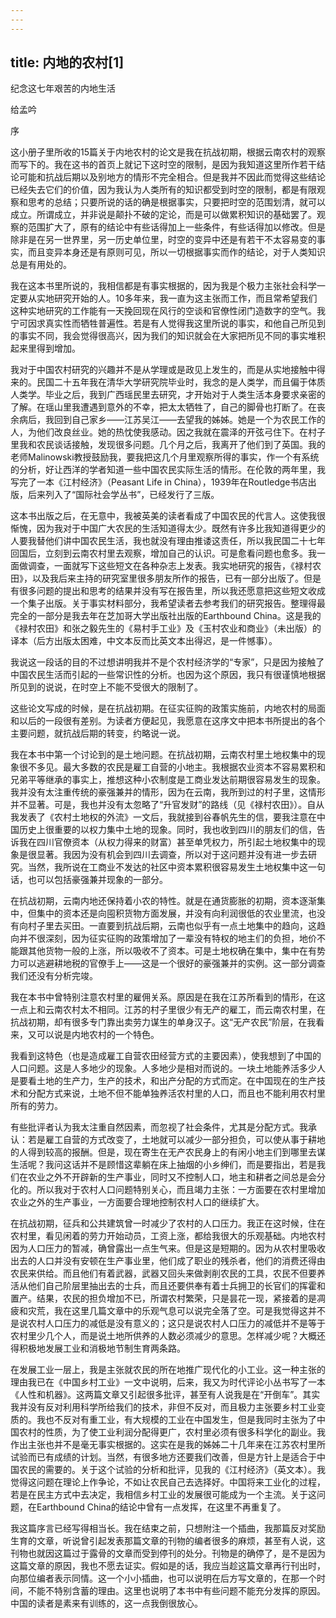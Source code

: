 ```yaml
---
---
---
```

title: 内地的农村[1]
---




纪念这七年艰苦的内地生活

给孟吟





序


这小册子里所收的15篇关于内地农村的论文是我在抗战初期，根据云南农村的观察而写下的。我在这书的首页上就记下这时空的限制，是因为我知道这里所作若干结论可能和抗战后期以及别地方的情形不完全相合。但是我并不因此而觉得这些结论已经失去它们的价值，因为我认为人类所有的知识都受到时空的限制，都是有限观察和思考的总结；只要所说的话的确是根据事实，只要把时空的范围划清，就可以成立。所谓成立，并非说是颠扑不破的定论，而是可以做累积知识的基础罢了。观察的范围扩大了，原有的结论中有些话得加上一些条件，有些话得加以修改。但是除非是在另一世界里，另一历史单位里，时空的变异中还是有若干不太容易变的事实，而且变异本身还是有原则可见，所以一切根据事实而作的结论，对于人类知识总是有用处的。

我在这本书里所说的，我相信都是有事实根据的，因为我是个极力主张社会科学一定要从实地研究开始的人。10多年来，我一直为这主张而工作，而且常希望我们这种实地研究的工作能有一天挽回现在风行的空谈和官僚性闭门造数字的空气。我宁可因求真实性而牺牲普遍性。若是有人觉得我这里所说的事实，和他自己所见到的事实不同，我会觉得很高兴，因为我们的知识就会在大家把所见不同的事实堆积起来里得到增加。

我对于中国农村研究的兴趣并不是从学理或是政见上发生的，而是从实地接触中得来的。民国二十五年我在清华大学研究院毕业时，我念的是人类学，而且偏于体质人类学。毕业之后，我到广西瑶民里去研究，才开始对于人类生活本身要求亲密的了解。在瑶山里我遭遇到意外的不幸，把太太牺牲了，自己的脚骨也打断了。在丧余病后，我回到自己家乡——江苏吴江——去望我的姊姊。她是一个为农民工作的人，为他们改良丝业。她的热忱使我感动。因之我就在震泽的开弦弓住下。在村子里我和农民谈话接触，发现很多问题。几个月之后，我离开了他们到了英国。我的老师Malinowski教授鼓励我，要我把这几个月里观察所得的事实，作一个有系统的分析，好让西洋的学者知道一些中国农民实际生活的情形。在伦敦的两年里，我写完了一本《江村经济》（Peasant Life in China），1939年在Routledge书店出版，后来列入了“国际社会学丛书”，已经发行了三版。

这本书出版之后，在无意中，我被英美的读者看成了中国农民的代言人。这使我很惭愧，因为我对于中国广大农民的生活知道得太少。既然有许多比我知道得更少的人要我替他们讲中国农民生活，我也就没有理由推诿这责任，所以我民国二十七年回国后，立刻到云南农村里去观察，增加自己的认识。可是愈看问题也愈多。我一面做调查，一面就写下这些短文在各种杂志上发表。我实地研究的报告，《禄村农田》，以及我后来主持的研究室里很多朋友所作的报告，已有一部分出版了。但是有很多问题的提出和思考的结果并没有写在报告里，所以我还愿意把这些短文收成一个集子出版。关于事实材料部分，我希望读者去参考我们的研究报告。整理得最完全的一部分是我去年在芝加哥大学出版社出版的Earthbound China。这是我的《禄村农田》和张之毅先生的《易村手工业》及《玉村农业和商业》（未出版）的译本（后方出版太困难，中文本反而比英文本出得迟，是一件憾事）。

我说这一段话的目的不过想讲明我并不是个农村经济学的“专家”，只是因为接触了中国农民生活而引起的一些常识性的分析。也因为这个原因，我只有很谨慎地根据所见到的说说，在时空上不能不受很大的限制了。

这些论文写成的时候，是在抗战初期。在征实征购的政策实施前，内地农村的局面和以后的一段很有差别。为读者方便起见，我愿意在这序文中把本书所提出的各个主要问题，就抗战后期的转变，约略说一说。

我在本书中第一个讨论到的是土地问题。在抗战初期，云南农村里土地权集中的现象很不多见。最大多数的农民是雇工自营的小地主。我根据农业资本不容易累积和兄弟平等继承的事实上，推想这种小农制度是工商业发达前期很容易发生的现象。我并没有太注重传统的豪强兼并的情形，因为在云南，我所到过的村子里，这情形并不显著。可是，我也并没有太忽略了“升官发财”的路线（见《禄村农田》）。自从我发表了《农村土地权的外流》一文后，我就接到谷春帆先生的信，要我注意在中国历史上很重要的以权力集中土地的现象。同时，我也收到四川的朋友们的信，告诉我在四川官僚资本（从权力得来的财富）甚至单凭权力，所引起土地权集中的现象是很显著。我因为没有机会到四川去调查，所以对于这问题并没有进一步去研究。当然，我所说在工商业不发达的社区中资本累积很容易发生土地权集中这一句话，也可以包括豪强兼并现象的一部分。

在抗战初期，云南内地还保持着小农的特性。就是在通货膨胀的初期，资本逐渐集中，但集中的资本还是向囤积货物方面发展，并没有向利润很低的农业里流，也没有向村子里去买田。一直要到抗战后期，云南也似乎有一点土地集中的趋向，这趋向并不很深刻，因为征实征购的政策增加了一辈没有特权的地主们的负担，地价不能跟其他货物一般的上涨，所以吸收不了资本。可是土地权确在集中，集中在有势力可以逃避耕地税的官僚手上——这是一个很好的豪强兼并的实例。这一部分调查我们还没有分析完竣。

我在本书中曾特别注意农村里的雇佣关系。原因是在我在江苏所看到的情形，在这一点上和云南农村太不相同。江苏的村子里很少有无产的雇工，而云南农村里，在抗战初期，却有很多专门靠出卖劳力谋生的单身汉子。这“无产农民”阶层，在我看来，又可以说是内地农村的一个特色。

我看到这特色（也是造成雇工自营农田经营方式的主要因素），使我想到了中国的人口问题。这是人多地少的现象。人多地少是相对而说的。一块土地能养活多少人是要看土地的生产力，生产的技术，和出产分配的方式而定。在中国现在的生产技术和分配方式来说，土地不但不能单独养活农村里的人口，而且也不能利用农村里所有的劳力。

有些批评者认为我太注重自然因素，而忽视了社会条件，尤其是分配方式。我承认：若是雇工自营的方式改变了，土地就可以减少一部分担负，可以使从事于耕地的人得到较高的报酬。但是，现在寄生在无产农民身上的有闲小地主们到哪里去谋生活呢？我问这话并不是顾惜这辈躺在床上抽烟的小乡绅们，而是要指出，若是我们在农业之外不开辟新的生产事业，同时又不控制人口，地主和耕者之间总是会分化的。所以我对于农村人口问题特别关心，而且竭力主张：一方面要在农村里增加农业之外的生产事业，一方面要合理地控制农村人口的继续扩大。

在抗战初期，征兵和公共建筑曾一时减少了农村的人口压力。我正在这时候，住在农村里，看见闲着的劳力开始动员，工资上涨，都给我很大的乐观基础。内地农村因为人口压力的暂减，确曾露出一点生气来。但是这是短期的。因为从农村里吸收出去的人口并没有安顿在生产事业里，他们成了职业的残杀者，他们的消费还得由农民来供给。而且他们有着武器，武器又回头来做剥削农民的工具，农民不但要养活从他们自己阶层里抽出去的士兵，而且还要供奉有着士兵拥卫的长官们的挥霍和置产。结果，农民的担负增加不已，所谓农村繁荣，只是昙花一现，紧接着的是凋疲和灾荒，我在这里几篇文章中的乐观气息可以说完全落了空。可是我觉得这并不是说农村人口压力的减低是没有意义的；这只是说农村人口压力的减低并不是等于农村里少几个人，而是说土地所供养的人数必须减少的意思。怎样减少呢？大概还得积极地发展工业和消极地节制生育两条路。

在发展工业一层上，我是主张就农民的所在地推广现代化的小工业。这一种主张的理由我已在《中国乡村工业》一文中说明，后来，我又为时代评论小丛书写了一本《人性和机器》。这两篇文章又引起很多批评，甚至有人说我是在“开倒车”。其实我并没有反对利用科学所给我们的技术，非但不反对，而且极力主张要乡村工业变质的。我也不反对有重工业，有大规模的工业在中国发生，但是我同时主张为了中国农村的性质，为了使工业利润分配得更广，农村里必须有很多科学化的副业。我作出主张也并不是毫无事实根据的。这实在是我的姊姊二十几年来在江苏农村里所试验而已有成绩的计划。当然，有很多地方还要我们改善，但是方针上是适合于中国农民的需要的。关于这个试验的分析和批评，见我的《江村经济》（英文本）。我觉得这问题在理论上作争论，不如让农民自己去选择好。中国将来工业化的过程，若是在民主方式中去决定，我相信乡村工业的发展很可能成为一个主流。关于这问题，在Earthbound China的结论中曾有一点发挥，在这里不再重复了。

我这篇序言已经写得相当长。我在结束之前，只想附注一个插曲，我那篇反对奖励生育的文章，听说曾引起发表那篇文章的刊物的编者很多的麻烦，甚至有人说，这刊物也就因这篇过于露骨的文章而受到停刊的处分。刊物是的确停了，是不是因为这篇文章的原因，我也不愿去证实。假如是的话，我应当趁这篇文章再行刊出时，向那位编者表示同情。这一个小小插曲，也可以说明在后方写文章的，在那一个时间，不能不特别含蓄的理由。这里也说明了本书中有些问题不能充分发挥的原因。中国的读者是素来有训练的，这一点我倒很放心。